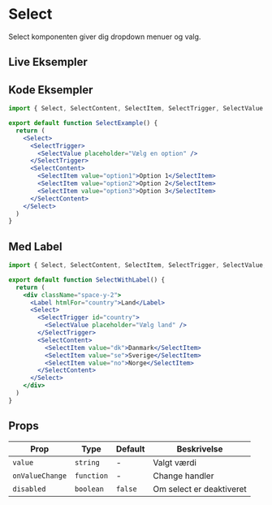 
# Select

Select komponenten giver dig dropdown menuer og valg.

## Live Eksempler

<StorybookEmbed story="components-form-select--default" />

<StorybookEmbed story="components-form-select--variants" />

<StorybookEmbed story="components-form-select--form-example" />

## Kode Eksempler

```jsx
import { Select, SelectContent, SelectItem, SelectTrigger, SelectValue } from '@nostromo/ui-core'

export default function SelectExample() {
  return (
    <Select>
      <SelectTrigger>
        <SelectValue placeholder="Vælg en option" />
      </SelectTrigger>
      <SelectContent>
        <SelectItem value="option1">Option 1</SelectItem>
        <SelectItem value="option2">Option 2</SelectItem>
        <SelectItem value="option3">Option 3</SelectItem>
      </SelectContent>
    </Select>
  )
}
```

## Med Label

```jsx
import { Select, SelectContent, SelectItem, SelectTrigger, SelectValue, Label } from '@nostromo/ui-core'

export default function SelectWithLabel() {
  return (
    <div className="space-y-2">
      <Label htmlFor="country">Land</Label>
      <Select>
        <SelectTrigger id="country">
          <SelectValue placeholder="Vælg land" />
        </SelectTrigger>
        <SelectContent>
          <SelectItem value="dk">Danmark</SelectItem>
          <SelectItem value="se">Sverige</SelectItem>
          <SelectItem value="no">Norge</SelectItem>
        </SelectContent>
      </Select>
    </div>
  )
}
```

## Props

| Prop | Type | Default | Beskrivelse |
|------|------|---------|-------------|
| `value` | `string` | - | Valgt værdi |
| `onValueChange` | `function` | - | Change handler |
| `disabled` | `boolean` | `false` | Om select er deaktiveret |
